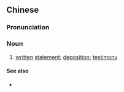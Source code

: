 {{also|笔供}}
==Chinese==
{{zh-forms|s=笔供}}

===Pronunciation===
{{zh-pron
|m=bǐgòng,bǐgōng,2nb=Taiwan
|c=bat1 gung1
|cat=n
}}

===Noun===
{{zh-noun}}

# [[written]] [[statement]]; [[deposition]]; [[testimony]]

====See also====
* {{zh-l|口供|tr=﻿kǒugòng}}